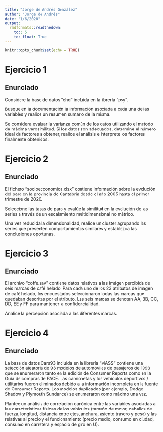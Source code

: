 ```yaml
---
title: "Jorge de Andrés González"
author: "Jorge de Andrés"
date: "1/6/2020"
output: 
  rmdformats::readthedown:
    toc: 5
    toc_float: True
---
```


```r
knitr::opts_chunk$set(echo = TRUE)
```

# Ejercicio 1

## Enunciado

Considere la base de datos “ehd” incluída en la librería “psy”.

Busque en la documentación la información asociada a cada una de las variables y realice un resumen sumario de la misma.

Se considera evaluar la varianza común de los datos utilizando el método de máxima verosimilitud. Si los datos son adecuados, determine el número ideal de factores a obtener, realice el análisis e interprete los factores finalmente obtenidos.





# Ejercicio 2

## Enunciado

El fichero “socioecconomica.xlsx” contiene información sobre la evolución del paro en la provincia de Cantabria desde el año 2005 hasta el primer trimestre de 2020.

Seleccione las tasas de paro y evalúe la similitud en la evolución de las series a través de un escalamiento multidimensional no métrico.

Una vez reducida la dimensionalidad, realice un cluster agrupando las series que presenten comportamientos similares y establezca las conclusiones oportunas.




# Ejercicio 3

## Enunciado

El archivo “coffe.sav” contiene datos relativos a las imágen percibida de seis marcas de café helado. Para cada uno de los 23 atributos de imagen de café helado, los encuestados seleccionaron todas las marcas que quedaban descritas por el atributo. Las seis marcas se denotan AA, BB, CC, DD, EE y FF para mantener la confidencialidad.

Analice la percepción asociada a las diferentes marcas.



# Ejercicio 4

## Enunciado

La base de datos Cars93 incluida en la librería “MASS” contiene una selección aleatoria de 93 modelos de automóviles de pasajeros de 1993 que se enumeraron tanto en la edición de Consumer Reports como en la Guía de compras de PACE. Las camionetas y los vehículos deportivos / utilitarios fueron eliminados debido a la información incompleta en la fuente de Consumer Reports. Los modelos duplicados (por ejemplo, Dodge Shadow y Plymouth Sundance) se enumeraron como máximo una vez.

Plantee un análisis de correlación canónica entre las variables asociadas a las características físicas de los vehículos (tamaño de motor, caballos de fuerza, longitud, distancia entre ejes, anchura, asiento trasero y peso) y las relativas al precio y el funcionamiento (precio medio, consumo en ciudad, consumo en carretera y espacio de giro en U).






